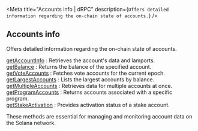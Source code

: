 
<Meta
  title="Accounts info | dRPC"
  description={`Offers detailed information regarding the on-chain state of accounts.`}
/>
## Accounts info

Offers detailed information regarding the on-chain state of accounts.

[getAccountInfo](/solana-api/accountinfo/getAccountInfo) : Retrieves the account's data and lamports. \
[getBalance](/solana-api/accountinfo/getBalance) : Returns the balance of the specified account. \
[getVoteAccounts](/solana-api/accountinfo/getVoteAccounts) : Fetches vote accounts for the current epoch. \
[getLargestAccounts](/solana-api/accountinfo/getLargestAccounts) : Lists the largest accounts by balance. \
[getMultipleAccounts](/solana-api/accountinfo/getMultipleAccounts) : Retrieves data for multiple accounts at once. \
[getProgramAccounts](/solana-api/accountinfo/getProgramAccounts) : Returns accounts associated with a specific program. \
[getStakeActivation](/solana-api/accountinfo/getStakeActivation) : Provides activation status of a stake account.

These methods are essential for managing and monitoring account data on the Solana network.

<Space h={16} />
<GetStarted />
